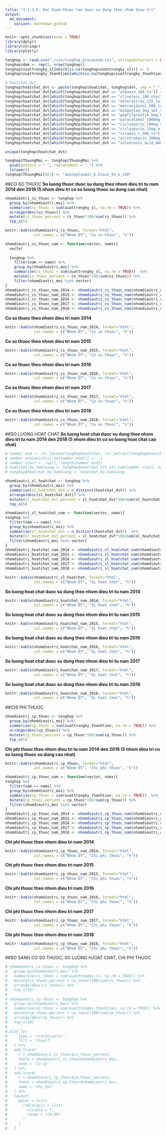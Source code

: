 ```yaml
---
title: "3.1.2.5. Dac diem thuoc tan duoc su dung theo nhom dieu tri"
output:
  md_document:
    variant: markdown_github
---
```


```r
knitr::opts_chunk$set(echo = TRUE)
library(dplyr)
library(stringr)
library(plotly)
```

```r
tonghop <- read.csv("./csv/tonghop_processed.csv", stringsAsFactors = FALSE)
tonghop$dem <- rep(1, nrow(tonghop))
tonghop$xuattrongky_sl[which(is.na(tonghop$xuattrongky_sl))] <- 0
tonghop$xuattrongky_thanhtien[which(is.na(tonghop$xuattrongky_thanhtien))] <- 0

# hoatchat_dvt
tonghop$hoatchat_dvt <- paste(tonghop$hoatchat, tonghop$dvt, sep = "_")
tonghop$hoatchat_dvt[which(tonghop$hoatchat_dvt == "albumin_200_lo")] <- "albumin_200_chai"
tonghop$hoatchat_dvt[which(tonghop$hoatchat_dvt == "clinoleic_100_chai")] <- "clinoleic_100_tui"
tonghop$hoatchat_dvt[which(tonghop$hoatchat_dvt == "deferasirox_125_lo")] <- "deferasirox_125_vien"
tonghop$hoatchat_dvt[which(tonghop$hoatchat_dvt == "metronidazol_500_lo")] <- "metronidazol_500_chai"
tonghop$hoatchat_dvt[which(tonghop$hoatchat_dvt == "midazolam_5mg_1ml_vien")] <- "midazolam_5mg_1ml_lo"
tonghop$hoatchat_dvt[which(tonghop$hoatchat_dvt == "pegfilgrastim_6mg_0,6ml_lo")] <- "pegfilgrastim_6mg_0,6ml_bom_tiem"
tonghop$hoatchat_dvt[which(tonghop$hoatchat_dvt == "paracetamol_1000mg_lo")] <- "paracetamol_1000mg_chai"
tonghop$hoatchat_dvt[which(tonghop$hoatchat_dvt == "ciclosporin_100mg_ml_vien")] <- "ciclosporin_100mg_ml_chai"
tonghop$hoatchat_dvt[which(tonghop$hoatchat_dvt == "ciclosporin_25mg_ml_vien")] <- "ciclosporin_25mg_ml_chai"
tonghop$hoatchat_dvt[which(tonghop$hoatchat_dvt == "vitamin_c_500_lo")] <- "vitamin_c_500_vien"
tonghop$hoatchat_dvt[which(tonghop$hoatchat_dvt == "azithromycin_200mg_5ml_chai")] <- "azithromycin_200mg_5ml_lo"
tonghop$hoatchat_dvt[which(tonghop$hoatchat_dvt == "zoledronic_acid_4mg_chai")] <- "zoledronic_acid_4mg_lo"

unique(tonghop$hoatchat_dvt)

tonghop$ThuongMai <- tonghop$ThuongMai %>%
  gsub(pattern = " ", replacement = "_") %>%
  tolower()
tonghop$ThuongMai[923] <- "aminoplasmal_b.braun_5%_e_250"
```

##CO SO THUOC
**So luong thuoc duoc su dung theo nhom dieu tri tu nam 2014 den 2018 (5 nhom dieu tri co so luong thuoc su dung cao nhat)** 
```r
nhomdieutri_cs_thuoc <- tonghop %>%
  group_by(nhomdieutri_moi) %>%
  summarise(cs_thuoc = sum(xuattrongky_sl, na.rm = TRUE)) %>%
  arrange(desc(cs_thuoc)) %>%
  mutate(cs_thuoc_percent = cs_thuoc*100/sum(cs_thuoc)) %>%
  top_n(5)
```

```r
knitr::kable(nhomdieutri_cs_thuoc, format="html", 
             col.names = c("Nhom DT", "Co so thuoc", "%"))
```

```r
nhomdieutri_cs_thuoc_nam <- function(vector, namx){
  vector
  
  tonghop %>%
    filter(nam == namx) %>%
    group_by(nhomdieutri_moi) %>%
    summarise(cs_thuoc = sum(xuattrongky_sl, na.rm = TRUE))  %>%
    mutate(cs_thuoc_percent = cs_thuoc*100/sum(cs_thuoc)) %>%
    filter(nhomdieutri_moi %in% vector)
}
nhomdieutri_cs_thuoc_nam_2014 <- nhomdieutri_cs_thuoc_nam(nhomdieutri_cs_thuoc$nhomdieutri_moi, 2014)
nhomdieutri_cs_thuoc_nam_2015 <- nhomdieutri_cs_thuoc_nam(nhomdieutri_cs_thuoc$nhomdieutri_moi, 2015)
nhomdieutri_cs_thuoc_nam_2016 <- nhomdieutri_cs_thuoc_nam(nhomdieutri_cs_thuoc$nhomdieutri_moi, 2016)
nhomdieutri_cs_thuoc_nam_2017 <- nhomdieutri_cs_thuoc_nam(nhomdieutri_cs_thuoc$nhomdieutri_moi, 2017)
nhomdieutri_cs_thuoc_nam_2018 <- nhomdieutri_cs_thuoc_nam(nhomdieutri_cs_thuoc$nhomdieutri_moi, 2018)
```

**Co so thuoc theo nhom dieu tri nam 2014**
```r
knitr::kable(nhomdieutri_cs_thuoc_nam_2014, format="html", 
             col.names = c("Nhom DT", "Co so thuoc", "%"))
```
**Co so thuoc theo nhom dieu tri nam 2015**
```r
knitr::kable(nhomdieutri_cs_thuoc_nam_2015, format="html", 
             col.names = c("Nhom DT", "Co so thuoc", "%"))
```
**Co so thuoc theo nhom dieu tri nam 2016**
```r
knitr::kable(nhomdieutri_cs_thuoc_nam_2016, format="html", 
             col.names = c("Nhom DT", "Co so thuoc", "%"))
```
**Co so thuoc theo nhom dieu tri nam 2017**
```r
knitr::kable(nhomdieutri_cs_thuoc_nam_2017, format="html", 
             col.names = c("Nhom DT", "Co so thuoc", "%"))
```
**Co so thuoc theo nhom dieu tri nam 2018**
```r
knitr::kable(nhomdieutri_cs_thuoc_nam_2018, format="html", 
             col.names = c("Nhom DT", "Co so thuoc", "%"))
```


##SO LUONG HOAT CHAT
**So luong hoat chat duoc su dung theo nhom dieu tri tu nam 2014 den 2018 (5 nhom dieu tri co so luong hoat chat cao nhat)**
```r
# number_end <- str_locate(tonghop$hoatchat, str_extract(tonghop$hoatchat, "_\\d"))[,1]
# number_end[which(is.na(number_end))] <- -1
# number_start <- rep(1, length(number_end))
# hoatchat_ko_hamluong <- tonghop$hoatchat %>% str_sub(number_start, number_end-1)
# tonghop$hoatchat_ko_hamluong <- hoatchat_ko_hamluong

nhomdieutri_sl_hoatchat <- tonghop %>%
  group_by(nhomdieutri_moi) %>%
  summarise(sl_hoatchat_dvt = n_distinct(hoatchat_dvt)) %>%
  arrange(desc(sl_hoatchat_dvt)) %>%
  mutate(sl_hoatchat_dvt_percent = sl_hoatchat_dvt*100/sum(sl_hoatchat_dvt)) %>%
  top_n(5)
```

```r
nhomdieutri_sl_hoatchat_nam <- function(vector, namx){
tonghop %>%
  filter(nam == namx) %>%
  group_by(nhomdieutri_moi) %>%
  summarise(sl_hoatchat_dvt = n_distinct(hoatchat_dvt))  %>%
  mutate(sl_hoatchat_dvt_percent = sl_hoatchat_dvt*100/sum(sl_hoatchat_dvt)) %>%
  filter(nhomdieutri_moi %in% vector)
}
nhomdieutri_hoatchat_nam_2014 <- nhomdieutri_sl_hoatchat_nam(nhomdieutri_sl_hoatchat$nhomdieutri_moi, 2014)
nhomdieutri_hoatchat_nam_2015 <- nhomdieutri_sl_hoatchat_nam(nhomdieutri_sl_hoatchat$nhomdieutri_moi, 2015)
nhomdieutri_hoatchat_nam_2016 <- nhomdieutri_sl_hoatchat_nam(nhomdieutri_sl_hoatchat$nhomdieutri_moi, 2016)
nhomdieutri_hoatchat_nam_2017 <- nhomdieutri_sl_hoatchat_nam(nhomdieutri_sl_hoatchat$nhomdieutri_moi, 2017)
nhomdieutri_hoatchat_nam_2018 <- nhomdieutri_sl_hoatchat_nam(nhomdieutri_sl_hoatchat$nhomdieutri_moi, 2018)
```


```r
knitr::kable(nhomdieutri_sl_hoatchat, format="html", 
             col.names = c("Nhom DT", "SL hoat chat", "%"))

```

**So luong hoat chat duoc su dung theo nhom dieu tri tu nam 2014**
```r
knitr::kable(nhomdieutri_hoatchat_nam_2014, format="html", 
             col.names = c("Nhom DT", "SL hoat chat", "%"))
```

**So luong hoat chat duoc su dung theo nhom dieu tri tu nam 2015**
```r
knitr::kable(nhomdieutri_hoatchat_nam_2015, format="html", 
             col.names = c("Nhom DT", "SL hoat chat", "%"))
```

**So luong hoat chat duoc su dung theo nhom dieu tri tu nam 2016**
```r
knitr::kable(nhomdieutri_hoatchat_nam_2016, format="html", 
             col.names = c("Nhom DT", "SL hoat chat", "%"))
```

**So luong hoat chat duoc su dung theo nhom dieu tri tu nam 2017**
```r
knitr::kable(nhomdieutri_hoatchat_nam_2017, format="html", 
             col.names = c("Nhom DT", "SL hoat chat", "%"))
```

**So luong hoat chat duoc su dung theo nhom dieu tri tu nam 2018**
```r
knitr::kable(nhomdieutri_hoatchat_nam_2018, format="html", 
             col.names = c("Nhom DT", "SL hoat chat", "%"))
```


##CHI PHI THUOC
```r
nhomdieutri_cp_thuoc <- tonghop %>%
  group_by(nhomdieutri_moi) %>%
  summarise(cp_thuoc = sum(xuattrongky_thanhtien, na.rm = TRUE)) %>%
  arrange(desc(cp_thuoc)) %>%
  mutate(cp_thuoc_percent = cp_thuoc*100/sum(cp_thuoc)) %>%
  top_n(5)
```
**Chi phi thuoc theo nhom dieu tri tu nam 2014 den 2018 (5 nhom dieu tri co so luong thuoc su dung cao nhat)** 
```r
knitr::kable(nhomdieutri_cp_thuoc, format="html", 
             col.names = c("Nhom DT", "Chi phi thuoc", "%"))
```

```r
nhomdieutri_cp_thuoc_nam <- function(vector, namx){
tonghop %>%
  filter(nam == namx) %>%
  group_by(nhomdieutri_moi) %>%
  summarise(cp_thuoc = sum(xuattrongky_thanhtien, na.rm = TRUE))  %>%
  mutate(cp_thuoc_percent = cp_thuoc*100/sum(cp_thuoc)) %>%
  filter(nhomdieutri_moi %in% vector)
}
nhomdieutri_cp_thuoc_nam_2014 <- nhomdieutri_cp_thuoc_nam(nhomdieutri_cp_thuoc$nhomdieutri_moi, 2014)
nhomdieutri_cp_thuoc_nam_2015 <- nhomdieutri_cp_thuoc_nam(nhomdieutri_cp_thuoc$nhomdieutri_moi, 2015)
nhomdieutri_cp_thuoc_nam_2016 <- nhomdieutri_cp_thuoc_nam(nhomdieutri_cp_thuoc$nhomdieutri_moi, 2016)
nhomdieutri_cp_thuoc_nam_2017 <- nhomdieutri_cp_thuoc_nam(nhomdieutri_cp_thuoc$nhomdieutri_moi, 2017)
nhomdieutri_cp_thuoc_nam_2018 <- nhomdieutri_cp_thuoc_nam(nhomdieutri_cp_thuoc$nhomdieutri_moi, 2018)
```

**Chi phi thuoc theo nhom dieu tri nam 2014**
```r
knitr::kable(nhomdieutri_cp_thuoc_nam_2014, format="html", 
             col.names = c("Nhom DT", "Chi phi thuoc", "%"))
```
**Chi phi thuoc theo nhom dieu tri nam 2015**
```r
knitr::kable(nhomdieutri_cp_thuoc_nam_2015, format="html", 
             col.names = c("Nhom DT", "Chi phi thuoc", "%"))
```
**Chi phi thuoc theo nhom dieu tri nam 2016**
```r
knitr::kable(nhomdieutri_cp_thuoc_nam_2016, format="html", 
             col.names = c("Nhom DT", "Chi phi thuoc", "%"))
```
**Chi phi thuoc theo nhom dieu tri nam 2017**
```r
knitr::kable(nhomdieutri_cp_thuoc_nam_2017, format="html", 
             col.names = c("Nhom DT", "Chi phi thuoc", "%"))
```
**Chi phi thuoc theo nhom dieu tri nam 2018**
```r
knitr::kable(nhomdieutri_cp_thuoc_nam_2018, format="html", 
             col.names = c("Nhom DT", "Chi phi thuoc", "%"))
```

##SO SANH CO SO THUOC, SO LUONG HJOAT CHAT, CHI PHI THUOC
```r

# nhomdieutri_cs_thuoc <- tonghop %>%
#   group_by(nhomdieutri_moi) %>%
#   summarise(cs_thuoc = sum(xuattrongky_sl, na.rm = TRUE)) %>%
#   mutate(cs_thuoc_percent = cs_thuoc*100/sum(cs_thuoc)) %>%
#   arrange(desc(cs_thuoc)) %>%
#   top_n(10)
# 
# nhomdieutri_cp_thuoc <- tonghop %>%
#   group_by(nhomdieutri_moi) %>%
#   summarise(cp_thuoc = sum(xuattrongky_thanhtien, na.rm = TRUE)) %>%
#   mutate(cp_thuoc_percent = cp_thuoc*100/sum(cp_thuoc)) %>%
#   arrange(desc(cp_thuoc)) %>%
#   top_n(10)
# 
# plot_ly(
#     type = 'scatterpolar',
#     fill = 'toself'
#   ) %>%
#   add_trace(
#     r = nhomdieutri_cs_thuoc$cs_thuoc_percent,
#     theta = nhomdieutri_cs_thuoc$nhomdieutri_moi,
#     name = 'Co so'
#   ) %>%
#   add_trace(
#     r = nhomdieutri_cp_thuoc$cp_thuoc_percent,
#     theta = nhomdieutri_cp_thuoc$nhomdieutri_moi,
#     name = 'Chi phi'
#   ) %>%
#   layout(
#     polar = list(
#       radialaxis = list(
#         visible = T,
#         range = c(0,60)
#       )
#     )
#   )

```